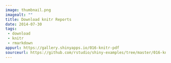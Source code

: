 ```yaml
---
image: thumbnail.png
imagealt: ""
title: Download knitr Reports
date: 2014-07-30
tags:
 - download
 - knitr
 - rmarkdown
appurl: https://gallery.shinyapps.io/016-knitr-pdf
sourceurl: https://github.com/rstudio/shiny-examples/tree/master/016-knitr-pdf
---
```

